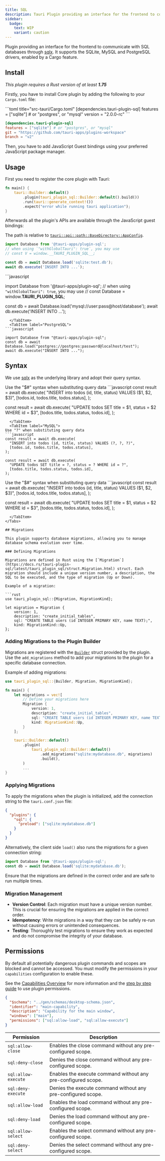 ```yaml
---
title: SQL
description: Tauri Plugin providing an interface for the frontend to communicate with SQL databases through sqlx.
sidebar:
  badge:
    text: WIP
    variant: caution
---
```



<PluginLinks plugin="sql" />

Plugin providing an interface for the frontend to communicate with SQL databases through [sqlx](https://github.com/launchbadge/sqlx). It supports the SQLite, MySQL and PostgreSQL drivers, enabled by a Cargo feature.

## Install

_This plugin requires a Rust version of at least **1.75**_

Firstly, you have to install Core plugin by adding the following to your `Cargo.toml` file:

<Tabs>
  <TabItem label="crates.io">
```toml title="src-tauri/Cargo.toml"
[dependencies.tauri-plugin-sql]
features = ["sqlite"] # or "postgres", or "mysql"
version = "2.0.0-rc"
```
  </TabItem>
  <TabItem label="Git">

```toml title="src-tauri/Cargo.toml"
[dependencies.tauri-plugin-sql]
features = ["sqlite"] # or "postgres", or "mysql"
git = "https://github.com/tauri-apps/plugins-workspace"
branch = "v2"
```

  </TabItem>
</Tabs>

Then, you have to add JavaScript Guest bindings using your preferred JavaScript package manager.

<Tabs>
  <TabItem label="npm.io">
    <CommandTabs
      npm="npm add @tauri-apps/plugin-sql"
      yarn="yarn add @tauri-apps/plugin-sql"
      pnpm="pnpm add @tauri-apps/plugin-sql"
      bun="bun add @tauri-apps/plugin-sql"
    />
  </TabItem>
  <TabItem label="Git">
    <CommandTabs
      npm="npm add https://github.com/tauri-apps/tauri-plugin-sql#v2"
      yarn="yarn add https://github.com/tauri-apps/tauri-plugin-sql#v2"
      pnpm="pnpm add https://github.com/tauri-apps/tauri-plugin-sql#v2"
      bun="bun add https://github.com/tauri-apps/tauri-plugin-sql#v2"
    />
  </TabItem>
</Tabs>

## Usage

First you need to register the core plugin with Tauri:

```rust title="src-tauri/src/main.rs" ins={3}
fn main() {
    tauri::Builder::default()
        .plugin(tauri_plugin_sql::Builder::default().build())
        .run(tauri::generate_context!())
        .expect("error while running tauri application");
}
```

Afterwards all the plugin's APIs are available through the JavaScript guest bindings:

<Tabs>
  <TabItem label="SQLite">

The path is relative to [`tauri::api::path::BaseDirectory::AppConfig`](https://docs.rs/tauri/2.0.0-rc/tauri/path/enum.BaseDirectory.html#variant.AppConfig).

```javascript
import Database from '@tauri-apps/plugin-sql';
// when using `"withGlobalTauri": true`, you may use
// const V = window.__TAURI_PLUGIN_SQL__;

const db = await Database.load('sqlite:test.db');
await db.execute('INSERT INTO ...');
```

  </TabItem>
  <TabItem label="MySQL">
```javascript

import Database from '@tauri-apps/plugin-sql';
// when using `"withGlobalTauri": true`, you may use
// const Database = window.__TAURI_PLUGIN_SQL__;

const db = await Database.load('mysql://user:pass@host/database');
await db.execute('INSERT INTO ...');

````
  </TabItem>
  <TabItem label="PostgreSQL">
```javascript

import Database from "@tauri-apps/plugin-sql";
const db = await Database.load("postgres://postgres:password@localhost/test");
await db.execute("INSERT INTO ...");

````

  </TabItem>
</Tabs>

## Syntax

We use [sqlx](https://docs.rs/sqlx/latest/sqlx/) as the underlying library and adopt their query syntax.

<Tabs>
  <TabItem label="SQLite">
Use the "$#" syntax when substituting query data
```javascript
const result = await db.execute(
  "INSERT into todos (id, title, status) VALUES ($1, $2, $3)",
  [todos.id, todos.title, todos.status],
);

const result = await db.execute(
"UPDATE todos SET title = $1, status = $2 WHERE id = $3",
[todos.title, todos.status, todos.id],
);

````
  </TabItem>
  <TabItem label="MySQL">
Use "?" when substituting query data
```javascript
const result = await db.execute(
  "INSERT into todos (id, title, status) VALUES (?, ?, ?)",
  [todos.id, todos.title, todos.status],
);

const result = await db.execute(
  "UPDATE todos SET title = ?, status = ? WHERE id = ?",
  [todos.title, todos.status, todos.id],
);
````

  </TabItem>
  <TabItem label="PostgreSQL">
Use the "$#" syntax when substituting query data
```javascript
const result = await db.execute(
  "INSERT into todos (id, title, status) VALUES ($1, $2, $3)",
  [todos.id, todos.title, todos.status],
);

const result = await db.execute(
"UPDATE todos SET title = $1, status = $2 WHERE id = $3",
[todos.title, todos.status, todos.id],
);

````
  </TabItem>
</Tabs>

## Migrations

This plugin supports database migrations, allowing you to manage database schema evolution over time.

### Defining Migrations

Migrations are defined in Rust using the [`Migration`](https://docs.rs/tauri-plugin-sql/latest/tauri_plugin_sql/struct.Migration.html) struct. Each migration should include a unique version number, a description, the SQL to be executed, and the type of migration (Up or Down).

Example of a migration:

```rust
use tauri_plugin_sql::{Migration, MigrationKind};

let migration = Migration {
    version: 1,
    description: "create_initial_tables",
    sql: "CREATE TABLE users (id INTEGER PRIMARY KEY, name TEXT);",
    kind: MigrationKind::Up,
};
````

### Adding Migrations to the Plugin Builder

Migrations are registered with the [`Builder`](https://docs.rs/tauri-plugin-sql/latest/tauri_plugin_sql/struct.Builder.html) struct provided by the plugin. Use the `add_migrations` method to add your migrations to the plugin for a specific database connection.

Example of adding migrations:

```rust title="src-tauri/src/main.rs" {1} {6-11} {17}
use tauri_plugin_sql::{Builder, Migration, MigrationKind};

fn main() {
    let migrations = vec![
        // Define your migrations here
        Migration {
            version: 1,
            description: "create_initial_tables",
            sql: "CREATE TABLE users (id INTEGER PRIMARY KEY, name TEXT);",
            kind: MigrationKind::Up,
        }
    ];

    tauri::Builder::default()
        .plugin(
            tauri_plugin_sql::Builder::default()
                .add_migrations("sqlite:mydatabase.db", migrations)
                .build(),
        )
        ...
}
```

### Applying Migrations

To apply the migrations when the plugin is initialized, add the connection string to the `tauri.conf.json` file:

```json title="src-tauri/tauri.conf.json" {3-5}
{
  "plugins": {
    "sql": {
      "preload": ["sqlite:mydatabase.db"]
    }
  }
}
```

Alternatively, the client side `load()` also runs the migrations for a given connection string:

```ts
import Database from '@tauri-apps/plugin-sql';
const db = await Database.load('sqlite:mydatabase.db');
```

Ensure that the migrations are defined in the correct order and are safe to run multiple times.

### Migration Management

- **Version Control**: Each migration must have a unique version number. This is crucial for ensuring the migrations are applied in the correct order.
- **Idempotency**: Write migrations in a way that they can be safely re-run without causing errors or unintended consequences.
- **Testing**: Thoroughly test migrations to ensure they work as expected and do not compromise the integrity of your database.

## Permissions

By default all potentially dangerous plugin commands and scopes are blocked and cannot be accessed. You must modify the permissions in your `capabilities` configuration to enable these.

See the [Capabilities Overview](/security/capabilities/) for more information and the [step by step guide](/learn/security/using-plugin-permissions/) to use plugin permissions.

```json title="src-tauri/capabilities/main.json" ins={7-8}
{
  "$schema": "../gen/schemas/desktop-schema.json",
  "identifier": "main-capability",
  "description": "Capability for the main window",
  "windows": ["main"],
  "permissions": ["sql:allow-load", "sql:allow-execute"]
}
```

| Permission          | Description                                                   |
| ------------------- | ------------------------------------------------------------- |
| `sql:allow-close`   | Enables the close command without any pre-configured scope.   |
| `sql:deny-close`    | Denies the close command without any pre-configured scope.    |
| `sql:allow-execute` | Enables the execute command without any pre-configured scope. |
| `sql:deny-execute`  | Denies the execute command without any pre-configured scope.  |
| `sql:allow-load`    | Enables the load command without any pre-configured scope.    |
| `sql:deny-load`     | Denies the load command without any pre-configured scope.     |
| `sql:allow-select`  | Enables the select command without any pre-configured scope.  |
| `sql:deny-select`   | Denies the select command without any pre-configured scope.   |

<PluginPermissions plugin="sql" />
